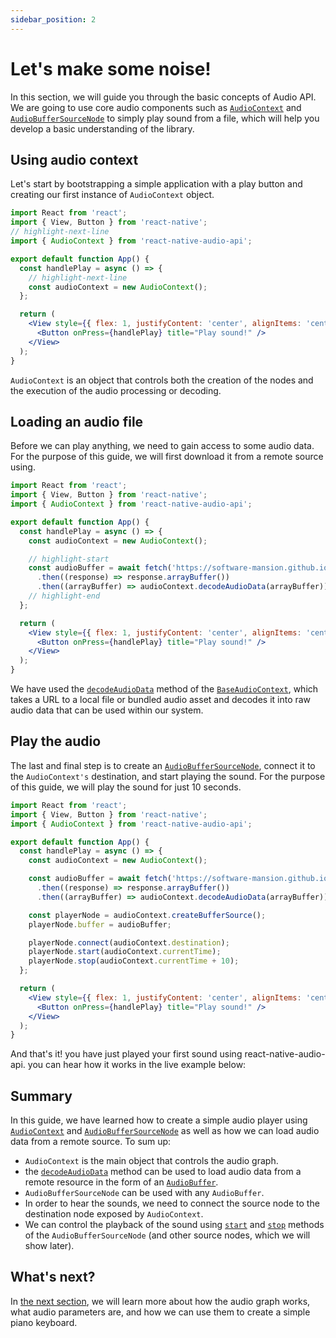 ```yaml
---
sidebar_position: 2
---
```


# Let's make some noise!

In this section, we will guide you through the basic concepts of Audio API. We are going to use core audio components such as [`AudioContext`](/core/audio-context) and [`AudioBufferSourceNode`](/sources/audio-buffer-source-node) to simply play sound from a file, which will help you develop a basic understanding of the library.

## Using audio context

Let's start by bootstrapping a simple application with a play button and creating our first instance of `AudioContext` object.

```jsx
import React from 'react';
import { View, Button } from 'react-native';
// highlight-next-line
import { AudioContext } from 'react-native-audio-api';

export default function App() {
  const handlePlay = async () => {
    // highlight-next-line
    const audioContext = new AudioContext();
  };

  return (
    <View style={{ flex: 1, justifyContent: 'center', alignItems: 'center' }}>
      <Button onPress={handlePlay} title="Play sound!" />
    </View>
  );
}
```

`AudioContext` is an object that controls both the creation of the nodes and the execution of the audio processing or decoding.

## Loading an audio file

Before we can play anything, we need to gain access to some audio data. For the purpose of this guide, we will first download it from a remote source using.

```jsx
import React from 'react';
import { View, Button } from 'react-native';
import { AudioContext } from 'react-native-audio-api';

export default function App() {
  const handlePlay = async () => {
    const audioContext = new AudioContext();

    // highlight-start
    const audioBuffer = await fetch('https://software-mansion.github.io/react-native-audio-api/audio/music/example-music-01.mp3')
      .then((response) => response.arrayBuffer())
      .then((arrayBuffer) => audioContext.decodeAudioData(arrayBuffer));
    // highlight-end
  };

  return (
    <View style={{ flex: 1, justifyContent: 'center', alignItems: 'center' }}>
      <Button onPress={handlePlay} title="Play sound!" />
    </View>
  );
}
```

We have used the [`decodeAudioData`](/core/base-audio-context#decodeaudiodata) method of the [`BaseAudioContext`](/core/base-audio-context), which takes a URL to a local file or bundled audio asset and decodes it into raw audio data that can be used within our system.

## Play the audio

The last and final step is to create an [`AudioBufferSourceNode`](/sources/audio-buffer-source-node), connect it to the `AudioContext's` destination, and start playing the sound. For the purpose of this guide, we will play the sound for just 10 seconds.

```jsx {13-14,16-18}
import React from 'react';
import { View, Button } from 'react-native';
import { AudioContext } from 'react-native-audio-api';

export default function App() {
  const handlePlay = async () => {
    const audioContext = new AudioContext();

    const audioBuffer = await fetch('https://software-mansion.github.io/react-native-audio-api/audio/music/example-music-01.mp3')
      .then((response) => response.arrayBuffer())
      .then((arrayBuffer) => audioContext.decodeAudioData(arrayBuffer));

    const playerNode = audioContext.createBufferSource();
    playerNode.buffer = audioBuffer;

    playerNode.connect(audioContext.destination);
    playerNode.start(audioContext.currentTime);
    playerNode.stop(audioContext.currentTime + 10);
  };

  return (
    <View style={{ flex: 1, justifyContent: 'center', alignItems: 'center' }}>
      <Button onPress={handlePlay} title="Play sound!" />
    </View>
  );
}
```

And that's it! you have just played your first sound using react-native-audio-api. you can hear how it works in the live example below:


<InteractiveExample src={LetsMakeSomeNoiseSrc} component={LetsMakeSomeNoise} />

## Summary

In this guide, we have learned how to create a simple audio player using [`AudioContext`](/core/audio-context) and [``AudioBufferSourceNode``](/sources/audio-buffer-source-node) as well as how we can load audio data from a remote source. To sum up:

- `AudioContext` is the main object that controls the audio graph.
- the [`decodeAudioData`](/core/base-audio-context#decodeaudiodata) method can be used to load audio data from a remote resource in the form of an [`AudioBuffer`](/sources/audio-buffer).
- `AudioBufferSourceNode` can be used with any `AudioBuffer`.
- In order to hear the sounds, we need to connect the source node to the destination node exposed by `AudioContext`.
- We can control the playback of the sound using [`start`](/sources/audio-buffer-source-node#start) and [`stop`](/sources/audio-scheduled-source-node#stop) methods of the `AudioBufferSourceNode` (and other source nodes, which we will show later).

## What's next?

In [the next section](/guides/making-a-piano-keyboard), we will learn more about how the audio graph works, what audio parameters are, and how we can use them to create a simple piano keyboard.
